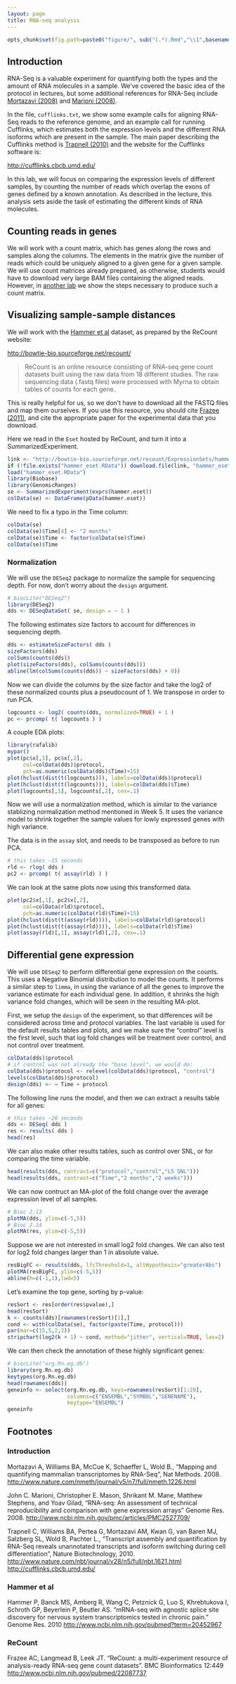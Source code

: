 ```yaml
---
layout: page
title: RNA-seq analysis
---
```


```r
opts_chunk$set(fig.path=paste0("figure/", sub("(.*).Rmd","\\1",basename(knitr:::knit_concord$get('infile'))), "-"))
```

## Introduction

RNA-Seq is a valuable experiment for quantifying both the types and the amount of RNA molecules in a sample. We've covered the basic idea of the protocol in lectures, but some additional references for RNA-Seq include [Mortazavi (2008)](#foot) and [Marioni (2008)](#foot).

In the file, `cufflinks.txt`, we show some example calls for aligning RNA-Seq reads to the reference genome, and an example call for running Cufflinks, which estimates both the expression levels and the different RNA isoforms which are present in the sample. The main paper describing the Cufflinks method is [Trapnell (2010)](#foot) and the website for the Cufflinks software is:

<http://cufflinks.cbcb.umd.edu/>

In this lab, we will focus on comparing the expression levels of different samples, by counting the number of reads which overlap the exons of genes defined by a known annotation. As described in the lecture, this analysis sets aside the task of estimating the different kinds of RNA molecules.

## Counting reads in genes

We will work with a count matrix, which has genes along the rows and samples along the columns. The elements in the matrix give the number of reads which could be uniquely aligned to a given gene for a given sample. We will use count matrices already prepared, as otherwise, students would have to download very large BAM files containing the aligned reads. However, in [another lab](read_counting.html) we show the steps necessary to produce such a count matrix.

## Visualizing sample-sample distances

We will work with the [Hammer et al](#foot) dataset, as prepared by the ReCount website:

<http://bowtie-bio.sourceforge.net/recount/>

> ReCount is an online resource consisting of RNA-seq gene count datasets built 
> using the raw data from 18 different studies. The raw sequencing data (.fastq files) 
> were processed with Myrna to obtain tables of counts for each gene.

This is really helpful for us, so we don't have to download all the FASTQ files and map them ourselves. If you use this resource, you should cite [Frazee (2011)](#foot), and cite the appropriate paper for the experimental data that you download.

Here we read in the `Eset` hosted by ReCount, and turn it into a SummarizedExperiment.

```r
link <- "http://bowtie-bio.sourceforge.net/recount/ExpressionSets/hammer_eset.RData"
if (!file.exists("hammer_eset.RData")) download.file(link, "hammer_eset.RData")
load("hammer_eset.RData")
library(Biobase)
library(GenomicRanges)
se <- SummarizedExperiment(exprs(hammer.eset))
colData(se) <- DataFrame(pData(hammer.eset))
```

We need to fix a typo in the Time column:

```r
colData(se)
colData(se)$Time[4] <- "2 months"
colData(se)$Time <- factor(colData(se)$Time)
colData(se)$Time
```

### Normalization

We will use the `DESeq2` package to normalize the sample for sequencing depth. For now, don't worry about the `design` argument.

```r
# biocLite("DESeq2")
library(DESeq2)
dds <- DESeqDataSet( se, design = ~ 1 )

```

The following estimates size factors to account for differences in sequencing depth.

```r
dds <- estimateSizeFactors( dds )
sizeFactors(dds)
colSums(counts(dds))
plot(sizeFactors(dds), colSums(counts(dds)))
abline(lm(colSums(counts(dds)) ~ sizeFactors(dds) + 0))
```

Now we can divide the columns by the size factor and take the log2 of these normalized counts plus a pseudocount of 1. We transpose in order to run PCA.

```r
logcounts <- log2( counts(dds, normalized=TRUE) + 1 )
pc <- prcomp( t( logcounts ) )
```

A couple EDA plots:

```r
library(rafalib)
mypar()
plot(pc$x[,1], pc$x[,2], 
     col=colData(dds)$protocol, 
     pch=as.numeric(colData(dds)$Time)+15)
plot(hclust(dist(t(logcounts))), labels=colData(dds)$protocol)
plot(hclust(dist(t(logcounts))), labels=colData(dds)$Time)
plot(logcounts[,1], logcounts[,2], cex=.1)
```

Now we will use a normalization method, which is similar to the variance stablizing normalization method mentioned in Week 5. It uses the variance model to shrink together the sample values for lowly expressed genes with high variance. 

The data is in the `assay` slot, and needs to be transposed as before to run PCA.

```r
# this takes ~15 seconds
rld <- rlog( dds )
pc2 <- prcomp( t( assay(rld) ) )
```

We can look at the same plots now using this transformed data.

```r
plot(pc2$x[,1], pc2$x[,2],
     col=colData(rld)$protocol, 
     pch=as.numeric(colData(rld)$Time)+15)
plot(hclust(dist(t(assay(rld)))), labels=colData(rld)$protocol)
plot(hclust(dist(t(assay(rld)))), labels=colData(rld)$Time)
plot(assay(rld)[,1], assay(rld)[,2], cex=.1)
```

## Differential gene expression

We will use `DESeq2` to perform differential gene expression on the counts. This uses a Negative Binomial distribution to model the counts. It performs a similar step to `limma`, in using the variance of all the genes to improve the variance estimate for each individual gene. In addition, it shrinks the high variance fold changes, which will be seen in the resulting MA-plot.

First, we setup the `design` of the experiment, so that differences will be considered across time and protocol variables. The last variable is used for the default results tables and plots, and we make sure the "control" level is the first level, such that log fold changes will be treatment over control, and not control over treatment.

```r
colData(dds)$protocol
# if control was not already the "base level", we would do:
colData(dds)$protocol <- relevel(colData(dds)$protocol, "control")
levels(colData(dds)$protocol)
design(dds) <- ~ Time + protocol
```

The following line runs the model, and then we can extract a results table for all genes:

```r
# this takes ~20 seconds
dds <- DESeq( dds )
res <- results( dds )
head(res)
```

We can also make other results tables, such as control over SNL, or for comparing the time variable.

```r
head(results(dds, contrast=c("protocol","control","L5 SNL")))
head(results(dds, contrast=c("Time","2 months","2 weeks")))
```

We can now contruct an MA-plot of the fold change over the average expression level of all samples.

```r
# Bioc 2.13
plotMA(dds, ylim=c(-5,5))
# Bioc 2.14
plotMA(res, ylim=c(-5,5))
```

Suppose we are not interested in small log2 fold changes. We can also test for log2 fold changes larger than 1 in absolute value.

```r
resBigFC <- results(dds, lfcThreshold=1, altHypothesis="greaterAbs")
plotMA(resBigFC, ylim=c(-5,5))
abline(h=c(-1,1),lwd=5)
```

Let's examine the top gene, sorting by p-value:

```r
resSort <- res[order(res$pvalue),]
head(resSort)
k <- counts(dds)[rownames(resSort)[1],]
cond <- with(colData(se), factor(paste(Time, protocol)))
par(mar=c(15,5,2,2))
stripchart(log2(k + 1) ~ cond, method="jitter", vertical=TRUE, las=2)
```

We can then check the annotation of these highly significant genes:

```r
# biocLite("org.Rn.eg.db")
library(org.Rn.eg.db)
keytypes(org.Rn.eg.db)
head(rownames(dds))
geneinfo <- select(org.Rn.eg.db, keys=rownames(resSort)[1:20],
                   columns=c("ENSEMBL","SYMBOL","GENENAME"), 
                   keytype="ENSEMBL")
geneinfo
```

## Footnotes <a name="foot"></a>

### Introduction

Mortazavi A, Williams BA, McCue K, Schaeffer L, Wold B., "Mapping and quantifying mammalian transcriptomes by RNA-Seq", Nat Methods. 2008.
<http://www.nature.com/nmeth/journal/v5/n7/full/nmeth.1226.html>

John C. Marioni, Christopher E. Mason, Shrikant M. Mane, Matthew Stephens, and Yoav Gilad, "RNA-seq: An assessment of technical reproducibility and comparison with gene expression arrays" Genome Res. 2008.
<http://www.ncbi.nlm.nih.gov/pmc/articles/PMC2527709/>

Trapnell C, Williams BA, Pertea G, Mortazavi AM, Kwan G, van Baren MJ, Salzberg SL, Wold B, Pachter L.,  "Transcript assembly and quantification by RNA-Seq reveals unannotated transcripts and isoform switching during cell differentiation", Nature Biotechnology, 2010.
<http://www.nature.com/nbt/journal/v28/n5/full/nbt.1621.html>
<http://cufflinks.cbcb.umd.edu/>

### Hammer et al

Hammer P, Banck MS, Amberg R, Wang C, Petznick G, Luo S, Khrebtukova I, Schroth GP, Beyerlein P, Beutler AS. "mRNA-seq with agnostic splice site discovery for nervous system transcriptomics tested in chronic pain." Genome Res. 2010
<http://www.ncbi.nlm.nih.gov/pubmed?term=20452967>

### ReCount

Frazee AC, Langmead B, Leek JT. "ReCount: a multi-experiment resource of analysis-ready RNA-seq gene count datasets". BMC Bioinformatics 12:449 <http://www.ncbi.nlm.nih.gov/pubmed/22087737>


